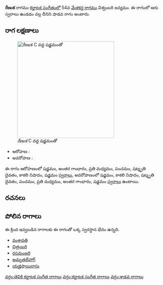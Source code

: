 {{Infobox ragam
	| name          	= రేణుక
	| synonym	    	= 
	| mela          	= 
	| chakra        	= 
	| janaka        	= 
	| type          	= శాడవ
	| arohanam      	= {{svaraC|S|G3|M2|P|D3|N3|S'}} 
	| avarohanam    	= {{svaraC|S'|N3|D3|P|M2|G3|S}}
	| jeeva         	=
	| chhaya        	=
	| nyasa         	=
	| vishesha      	= 
	| equivalent  		= 
}}
{{కర్ణాటక సంగీత రాగాలు}}
'''రేణుక''' రాగము [[కర్ణాటక సంగీతం]]లో 54వ [[మేళకర్త రాగము]] విశ్వంబరి జన్యము.  ఈ రాగంలో ఆరు స్వరాలు ఉండడం వల్ల దీనిని షాడవ రాగం అంటారు.


==రాగ లక్షణాలు==
[[Image:renuka_kb2wiki.png|thumb|right|316px|''రేణుక'' C వద్ద షడ్జమంతో]]

* ఆరోహణ : {{svaraC|S|G3|M2|P|D3|N3|S'}} 
* అవరోహణ : {{svaraC|S'|N3|D3|P|M2|G3|S}}

ఈ రాగం ఆరోహణంలో షడ్జమం, అంతర గాంధారం, ప్రతి మధ్యమం, పంచమం, షట్శృతి దైవతం, కాకలి  నిషాదం, షడ్జమం [[స్వరాలు]], అవరోహణంలో షడ్జమం, కాకలి  నిషాదం, షట్శృతి దైవతం, పంచమం, ప్రతి మధ్యమం, అంతర గాంధారం, షడ్జమం [[స్వరాలు]] ఉంటాయి.

==రచనలు==



==పోలిన రాగాలు==
ఈ క్రింద ఇవ్వబడిన రాగాలకు ఈ రాగంతో ఒక్క స్వరస్థాన భేదం ఉన్నది.
* [[వంశావతి]]
* [[ చిత్రంబరి]]
* [[రసమంజరి]]
* [[అమృతబేహాగ్]]
* [[యజ్హిషాయిరాసు]]



[[వర్గం:తెవికి కర్ణాటక సంగీత రాగాలు]]
[[వర్గం:కర్ణాటక సంగీత రాగాలు]]
[[వర్గం:శాడవ రాగాలు]]